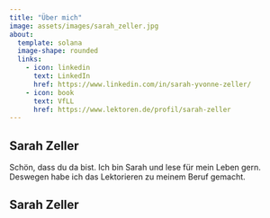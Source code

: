 ```yaml
---
title: "Über mich"
image: assets/images/sarah_zeller.jpg
about:
  template: solana
  image-shape: rounded
  links: 
    - icon: linkedin
      text: LinkedIn
      href: https://www.linkedin.com/in/sarah-yvonne-zeller/
    - icon: book
      text: VfLL
      href: https://www.lektoren.de/profil/sarah-zeller
---
```



## Sarah Zeller

Schön, dass du da bist.
Ich bin Sarah und lese für mein Leben gern.
Deswegen habe ich das Lektorieren zu meinem Beruf gemacht.

## Sarah Zeller

<!-- **Seit 2022** Freie Lektorin ADM -->


<!-- **Seit 2020** Wissenschaftliche Lektorin -->


<!-- **Seit 2019** VWL-Studentin | Technische Universität Dresden -->


<!-- **Seit 2018** B. A. Internationalen Beziehungen | Technische Universität Dresden -->
